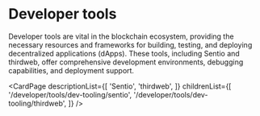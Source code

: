 # Developer tools
Developer tools are vital in the blockchain ecosystem, providing the necessary resources and frameworks for building, testing, and deploying decentralized applications (dApps). These tools, including Sentio and thirdweb, offer comprehensive development environments, debugging capabilities, and deployment support.

<CardPage
  descriptionList={[
    'Sentio',
    'thirdweb',
  ]}
  childrenList={[
    '/developer/tools/dev-tooling/sentio',
    '/developer/tools/dev-tooling/thirdweb',
  ]}
/>